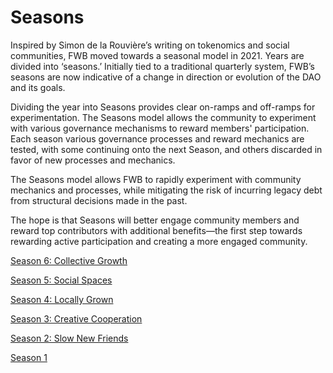# Seasons

Inspired by Simon de la Rouvière’s writing on tokenomics and social communities, FWB moved towards a seasonal model in 2021. Years are divided into ‘seasons.’ Initially tied to a traditional  quarterly system, FWB’s seasons are now indicative of a change in direction or evolution of the DAO and its goals. 

Dividing the year into Seasons provides clear on-ramps and off-ramps for experimentation. The Seasons model allows the community to experiment with various governance mechanisms to reward members' participation. Each season various governance processes and reward mechanics are tested, with some continuing onto the next Season, and others discarded in favor of new processes and mechanics.

The Seasons model allows FWB to rapidly experiment with community mechanics and processes, while mitigating the risk of incurring legacy debt from structural decisions made in the past.

The hope is that Seasons will better engage community members and reward top contributors with additional benefits—the first step towards rewarding active participation and creating a more engaged community.

[Season 6: Collective Growth](https://fwb.mirror.xyz/3ee6kyPNEmTyOfhjqrt2K-cepT1KhI8V86m1f8l4HLY)

[Season 5: Social Spaces](https://fwb.mirror.xyz/Wy0A7swyDOwycS7q3SgDtsp7JMgoe61zJv7lTs6bcOQ)

[Season 4: Locally Grown](https://fwb.mirror.xyz/DXauHLSikMA_lttUkH1tsxiIt8PFwv6gC8oXB5qgA0o)

[Season 3: Creative Cooperation](https://fwb.mirror.xyz/TvKSPfZqHNXRZVYFYyJuziCMIZ8fZ34q585YcUYRGtc)

[Season 2: Slow New Friends](https://medium.com/friends-with-benefits/fwb-season-two-slow-new-friends-86222d680ca7)

[Season 1](https://web.archive.org/web/20201228011327/fwb.help/seasons)

